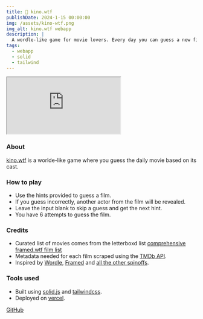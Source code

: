 ```yaml
---
title: 📼 kino.wtf
publishDate: 2024-1-15 00:00:00
img: /assets/kino-wtf.png
img_alt: kino.wtf webapp
description: |
  A wordle-like game for movie lovers. Every day you can guess a new film based on its cast. 
tags:
  - webapp
  - solid
  - tailwind
---
```

<iframe
    title="kino.wtf"
    class="aspect-[9/12] w-full h-full overflow-scroll"
    src="https://kino.wtf/">
</iframe>

### About
[kino.wtf](https://kino.wtf) is a worlde-like game where you guess the daily movie based on its cast. 

### How to play
- Use the hints provided to guess a film.
- If you guess incorrectly, another actor from the film will be revealed.
- Leave the input blank to skip a guess and get the next hint.
- You have 6 attempts to guess the film.

### Credits
- Curated list of movies comes from the letterboxd list [comprehensive framed.wtf film list](https://letterboxd.com/tispe/list/comprehensive-framedwtf-film-list/)
- Metadata needed for each film scraped using the [TMDb API](https://developer.themoviedb.org/reference/intro/getting-started).
- Inspired by [Wordle](https://www.nytimes.com/games/wordle/index.html), [Framed](https://framed.wtf) and [all the other spinoffs](https://rwmpelstilzchen.gitlab.io/wordles/).

### Tools used
- Built using [solid.js](https://solidjs.com) and [tailwindcss](https://tailwindcss.com).
- Deployed on [vercel](https://vercel.app).

[GitHub](https://github.com/kaischuygon/kino.wtf)